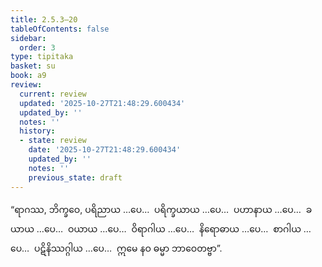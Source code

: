 ```yaml
---
title: 2.5.3–20
tableOfContents: false
sidebar:
  order: 3
type: tipitaka
basket: su
book: a9
review:
  current: review
  updated: '2025-10-27T21:48:29.600434'
  updated_by: ''
  notes: ''
  history:
  - state: review
    date: '2025-10-27T21:48:29.600434'
    updated_by: ''
    notes: ''
    previous_state: draft
---
```



<ReviewStatus review={frontmatter.review} showDetails={true} />

<HypothesisAnnotation frontmatter={frontmatter} />

<DynamicBreadcrumb />

<Division number="95–112" book="a9" e="ch" v="17">

<Paragraph number="490" book="a9">
“ရာဂဿ, ဘိက္ခဝေ, ပရိညာယ …ပေ…  ပရိက္ခယာယ …ပေ…  ပဟာနာယ …ပေ…  ခယာယ …ပေ…  ဝယာယ …ပေ…  ဝိရာဂါယ …ပေ…  နိရောဓာယ …ပေ…  စာဂါယ …ပေ…  ပဋိနိဿဂ္ဂါယ …ပေ…  ဣမေ နဝ ဓမ္မာ ဘာဝေတဗ္ဗာ”.
</Paragraph>
</Division>